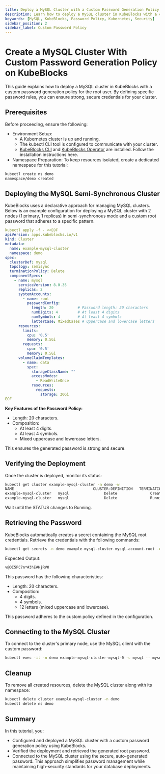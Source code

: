 ```yaml
---
title: Deploy a MySQL Cluster with a Custom Password Generation Policy on KubeBlocks
description: Learn how to deploy a MySQL cluster in KubeBlocks with a custom password generation policy for the root user to enhance security.
keywords: [MySQL, KubeBlocks, Password Policy, Kubernetes, Security]
sidebar_position: 2
sidebar_label: Custom Password Policy
---
```


# Create a MySQL Cluster With Custom Password Generation Policy on KubeBlocks
This guide explains how to deploy a MySQL cluster in KubeBlocks with a custom password generation policy for the root user. By defining specific password rules, you can ensure strong, secure credentials for your cluster.


## Prerequisites

Before proceeding, ensure the following:
- Environment Setup:
  - A Kubernetes cluster is up and running.
  - The kubectl CLI tool is configured to communicate with your cluster.
  - [KubeBlocks CLI](../../user_docs/references/install-kbcli) and [KubeBlocks Operator](../../user_docs/overview/install-kubeblocks) are installed. Follow the installation instructions here.
- Namespace Preparation: To keep resources isolated, create a dedicated namespace for this tutorial:

```bash
kubectl create ns demo
namespace/demo created
```

## Deploying the MySQL Semi-Synchronous Cluster

KubeBlocks uses a declarative approach for managing MySQL clusters. Below is an example configuration for deploying a MySQL cluster with 2 nodes (1 primary, 1 replicas) in semi-synchronous mode and a custom root password that adheres to a specific pattern.

```yaml
kubectl apply -f - <<EOF
apiVersion: apps.kubeblocks.io/v1
kind: Cluster
metadata:
  name: example-mysql-cluster
  namespace: demo
spec:
  clusterDef: mysql
  topology: semisync
  terminationPolicy: Delete
  componentSpecs:
    - name: mysql
      serviceVersion: 8.0.35
      replicas: 2
      systemAccounts:
        - name: root
          passwordConfig:
            length: 20           # Password length: 20 characters
            numDigits: 4         # At least 4 digits
            numSymbols: 4        # At least 4 symbols
            letterCase: MixedCases # Uppercase and lowercase letters
      resources:
        limits:
          cpu: '0.5'
          memory: 0.5Gi
        requests:
          cpu: '0.5'
          memory: 0.5Gi
      volumeClaimTemplates:
        - name: data
          spec:
            storageClassName: ""
            accessModes:
              - ReadWriteOnce
            resources:
              requests:
                storage: 20Gi
EOF
```
**Key Features of the Password Policy:**
- Length: 20 characters.
- Composition:
  - At least 4 digits.
  - At least 4 symbols.
  - Mixed uppercase and lowercase letters.

This ensures the generated password is strong and secure.

## Verifying the Deployment

Once the cluster is deployed, monitor its status:
```bash
kubectl get cluster example-mysql-cluster -n demo -w
NAME                                    CLUSTER-DEFINITION   TERMINATION-POLICY   STATUS     AGE
example-mysql-cluster   mysql                Delete               Creating   10s
example-mysql-cluster   mysql                Delete               Running    1m
```
Wait until the STATUS changes to Running.


## Retrieving the Password

KubeBlocks automatically creates a secret containing the MySQL root credentials. Retrieve the credentials with the following commands:
```bash
kubectl get secrets -n demo example-mysql-cluster-mysql-account-root -o jsonpath='{.data.password}' | base64 -d
```
Expected Output:
```bash
v@DI5PC7n*#3hE#HjRV0
```
This password has the following characteristics:
- Length: 20 characters.
- Composition:
  - 4 digits.
  - 4 symbols.
  - 12 letters (mixed uppercase and lowercase).

This password adheres to the custom policy defined in the configuration.

## Connecting to the MySQL Cluster

To connect to the cluster's primary node, use the MySQL client with the custom password:
```bash
kubectl exec -it -n demo example-mysql-cluster-mysql-0 -c mysql -- mysql -h example-mysql-cluster-mysql.demo.svc.cluster.local -uroot -pv@DI5PC7n*#3hE#HjRV0
```

## Cleanup
To remove all created resources, delete the MySQL cluster along with its namespace:

```bash
kubectl delete cluster example-mysql-cluster -n demo
kubectl delete ns demo
```

## Summary
In this tutorial, you:
- Configured and deployed a MySQL cluster with a custom password generation policy using KubeBlocks.
- Verified the deployment and retrieved the generated root password.
- Connected to the MySQL cluster using the secure, auto-generated password.
This approach simplifies password management while maintaining high-security standards for your database deployments.